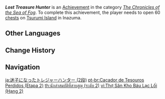 {{Achievement Infobox
|title        = Lost Treasure Hunter
|id           = 80121
|order id     = 0121
|category     = The Chronicles of the Sea of Fog
|description  = Open 60 [[chests]] on [[Tsurumi Island]] in [[Inazuma]].
|requirements = 
|primogems    = 10
|tracking     = Tracks the amount of chests opened.
|topic        = Chests
|set          = Lost Treasure Hunter
|tier         = 2
|tiers_total  = 3
}}
'''''Lost Treasure Hunter''''' is an [[Achievement]] in the category ''[[The Chronicles of the Sea of Fog]]''. To complete this achievement, the player needs to open 60 [[chests]] on [[Tsurumi Island]] in Inazuma.
<!--
==Trivia==

==Video Guides==
{{EVT
|video1   = 
|caption1 = 
}}
-->
==Other Languages==
{{Other Languages|Transclude=Lost Treasure Hunter}}

==Change History==
{{Change History|2.2}}
<!--
==References==
{{Reflist}}
-->
==Navigation==
{{Achievement Navbox}}

[[ja:迷子になったトレジャーハンター (2段)]]
[[pt-br:Caçador de Tesouros Perdidos (Etapa 2)]]
[[th:นักล่าสมบัติที่สาบสูญ (ระดับ 2)]]
[[vi:Thợ Săn Kho Báu Lạc Lối (Hạng 2)]]